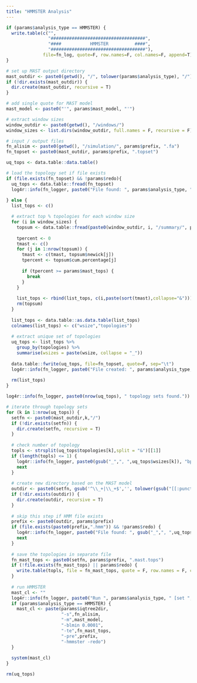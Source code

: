 ```yaml
---
title: "HMMSTER Analysis"
---
```


```r
if (params$analysis_type == HMMSTER) {
  write.table(c("",
                "####################################",
                "####           HMMSTER          ####",
                "####################################"),
              file=fn_log, quote=F, row.names=F, col.names=F, append=T)
}

# set up MAST output directory
mast_outdir <- paste0(getwd(), "/", tolower(params$analysis_type), "/")
if (!dir.exists(mast_outdir)) {
  dir.create(mast_outdir, recursive = T)
}

# add single quote for MAST model
mast_model <- paste0("'", params$mast_model, "'")

# extract window sizes
window_outdir <- paste0(getwd(), "/windows/")
window_sizes <- list.dirs(window_outdir, full.names = F, recursive = F)

# input / output files
fn_alisim <- paste0(getwd(), "/simulation/", params$prefix, ".fa")
fn_topset <- paste0(mast_outdir, params$prefix, ".topset")
```

```r
uq_tops <- data.table::data.table()

# load the topology set if file exists
if (file.exists(fn_topset) && !params$redo){
  uq_tops <- data.table::fread(fn_topset)
  log4r::info(fn_logger, paste0("File found: ", params$analysis_type, " topology sets."))
  
} else {
  list_tops <- c()

  # extract top % topologies for each window size
  for (i in window_sizes) {
    topsum <- data.table::fread(paste0(window_outdir, i, "/summary/", params$prefix, ".topsum"))
    
    tpercent <- 0
    tmast <- c()
    for (j in 1:nrow(topsum)) {
      tmast <- c(tmast, topsum$newick[j])
      tpercent <- topsum$cum.percentage[j]
      
      if (tpercent >= params$mast_tops) {
        break
      }
    }
    
    list_tops <- rbind(list_tops, c(i,paste(sort(tmast),collapse="&")))
    rm(topsum)
  }
  
  list_tops <- data.table::as.data.table(list_tops)
  colnames(list_tops) <- c("wsize","topologies")
  
  # extract unique set of topologies
  uq_tops <- list_tops %>%
    group_by(topologies) %>% 
    summarise(wsizes = paste(wsize, collapse = "_"))
  
  data.table::fwrite(uq_tops, file=fn_topset, quote=F, sep="\t")
  log4r::info(fn_logger, paste0("File created: ", params$analysis_type, " topology sets (", params$prefix, ".topset)."))
  
  rm(list_tops)
}
```

```r
log4r::info(fn_logger, paste0(nrow(uq_tops), " topology sets found."))

# iterate through topology sets
for (k in 1:nrow(uq_tops)) {
  setfn <- paste0(mast_outdir,k,"/")
  if (!dir.exists(setfn)) {
    dir.create(setfn, recursive = T)
  }
  
  # check number of topology
  topls <- strsplit(uq_tops$topologies[k],split = "&")[[1]]
  if (length(topls) <= 1) {
    log4r::info(fn_logger, paste0(gsub("_",", ",uq_tops$wsizes[k]), "bp [set ", k, "] has one or less topology. Skipped."))
    next
  }
  
  # create new directory based on the MAST model
  outdir <- paste0(setfn, gsub('^\\_+|\\_+$','', tolower(gsub("[[:punct:]]","_",mast_model))), "/")
  if (!dir.exists(outdir)) {
    dir.create(outdir, recursive = T)
  }
  
  # skip this step if HMM file exists
  prefix <- paste0(outdir, params$prefix)
  if (file.exists(paste0(prefix,".hmm")) && !params$redo) {
    log4r::info(fn_logger, paste0("File found: ", gsub("_",", ",uq_tops$wsizes[k]), "bp HMM file [set ", k, "]."))
    next
  }
  
  # save the topologies in separate file
  fn_mast_tops <- paste0(setfn, params$prefix, ".mast.tops")
  if (!file.exists(fn_mast_tops) || params$redo) {
    write.table(topls, file = fn_mast_tops, quote = F, row.names = F, col.names = F)
  }
  
  # run HMMSTER
  mast_cl <- ""
  log4r::info(fn_logger, paste0("Run ", params$analysis_type, " [set ", k, "]."))
  if (params$analysis_type == HMMSTER) {
    mast_cl <- paste(params$iqtree2dir,
                     "-s",fn_alisim,
                     "-m",mast_model,
                     "-blmin 0.0001",
                     "-te",fn_mast_tops,
                     "-pre",prefix,
                     "-hmmster -redo")
  }
  
  system(mast_cl)
}

rm(uq_tops)
```